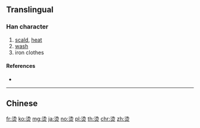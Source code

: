 {{character info/new}}
{{also|燙}}
==Translingual==

===Han character===
{{Han char|rn=86|rad=火|as=07|sn=11|four=|canj=EHF,XEHF}}

# [[scald]], [[heat]]
# [[wash]]
# iron clothes

====References====
* {{Han ref|kx=0671.081|hdz=32201.010|uh=70EB|ud=28907}}

----

==Chinese==
{{zh-see|燙}}

[[fr:烫]]
[[ko:烫]]
[[mg:烫]]
[[ja:烫]]
[[no:烫]]
[[pl:烫]]
[[th:烫]]
[[chr:烫]]
[[zh:烫]]